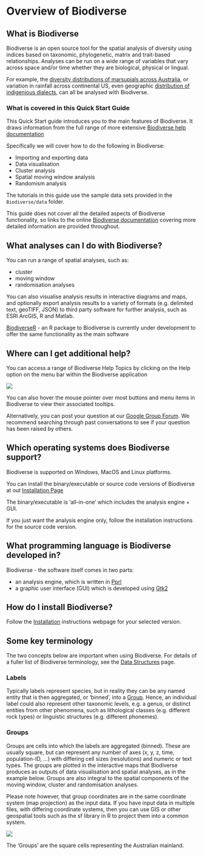 # Overview of Biodiverse {#overview}

## What is Biodiverse 

Biodiverse is an open source tool for the spatial analysis of diversity using indices based on taxonomic, phylogenetic, matrix and trait-based relationships. Analyses can be run on a wide range of variables that vary across space and/or time whether they are biological, physical or lingual.

For example, the [diversity distributions of marsupials across Australia](https://doi.org/10.1080/13658816.2012.717627), or variation in rainfall across continental US, even geographic [distribution of indigenious dialects](https://doi.org/10.1111/j.1467-968X.2008.00209.x), can all be analysed with Biodiverse. 

### What is covered in this Quick Start Guide

This Quick Start guide introduces you to the main features of Biodiverse. It draws information from the full range of more extensive [Biodiverse help documentation ](https://github.com/shawnlaffan/biodiverse/wiki)

Specifically we will cover how to do the following in Biodiverse: 

- Importing and exporting data
- Data visualisation 
- Cluster analysis
- Spatial moving window analysis
- Randomism analysis

The tutorials in this guide use the sample data sets provided in the `Biodiverse/data` folder. 

This guide does not cover all the detailed aspects of Biodiverse functionality, so links to the online [Biodiverse documentation](https://github.com/shawnlaffan/biodiverse/wiki) covering more detailed information are provided throughout.

## What analyses can I do with Biodiverse? 

You can run a range of spatial analyses, such as: 

- cluster
- moving window 
- randomisation analyses

You can also visualise analysis results in interactive diagrams and maps, and optionally export analysis results to a variety of formats (e.g. delimited text, geoTIFF, JSON) to third party software for further analysis, such as ESRI ArcGIS, R and Matlab.

[BiodiverseR](https://github.com/shawnlaffan/BiodiverseR) - an R package to Biodiverse is currently under development to offer the same functionality as the main software

## Where can I get additional help? 

You can access a range of Biodiverse Help Topics by clicking on the Help option on the menu bar within the Biodiverse application 

![](images/image1.png)

You can also hover the mouse pointer over most buttons and menu items in Biodiverse to view their associated tooltips. 

Alternatively, you can post your question at our [Google Group Forum](https://groups.google.com/forum/#!forum/biodiverse-users). We recommend searching through past conversations to see if your question has been raised by others.


## Which operating systems does Biodiverse support? 

Biodiverse is supported on Windows, MacOS and Linux platforms. 

You can install the binary/executable or source code versions of Biodiverse at out [Installation Page](https://github.com/shawnlaffan/biodiverse/wiki/Installation)

The binary/executable is 'all-in-one' which includes the analysis engine + GUI. 

If you just want the analysis engine only, follow the installation instructions for the source code version. 

## What programming language is Biodiverse developed in?

Biodiverse - the software itself comes in two parts: 

- an analysis engine, which is written in [Pprl](https://www.perl.org/) 
- a graphic user interface (GUI) which is developed using [Gtk2](https://www.gtk.org/) 

## How do I install Biodiverse? 

Follow the [Installation](https://github.com/shawnlaffan/biodiverse/wiki/Installation) instructions webpage for your selected version.

## Some key terminology

The two concepts below are important when using Biodiverse. For details of a fuller list of Biodiverse terminology, see the [Data Structures](https://github.com/shawnlaffan/biodiverse/wiki/DataStructures) page. 

### Labels 

Typically labels represent species, but in reality they can be any named entity that is then aggregated, or ‘binned’, into a [Group](#1.8.2-groups). Hence, an individual label could also represent other taxonomic levels, e.g. a genus, or distinct entities from other phenomena, such as lithological classes (e.g. different rock types) or linguistic structures (e.g. different phonemes).

### Groups

Groups are cells into which the labels are aggregated (binned). These are usually square, but can represent any number of axes (x, y, z, time, population-ID, …) with differing cell sizes (resolutions) and numeric or text types. The groups are plotted in the interactive maps that Biodiverse produces as outputs of data visualisation and spatial analyses, as in the example below. Groups are also integral to the spatial components of the moving window, cluster and randomisation analyses. 

Please note however, that group coordinates are in the same coordinate system (map projection) as the input data. If you have input data in multiple files, with differing coordinate systems, then you can use GIS or other geospatial tools such as the sf library in R to project them into a common system.


![](images/image2)

The ‘Groups’ are the square cells representing the Australian mainland.
